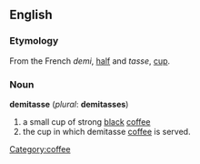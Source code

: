 {{Wikipedia}}
==English==
===Etymology===
From the French ''demi'', [[half]] and ''tasse'', [[cup]].

===Noun===
'''demitasse''' (''plural'': '''demitasses''')
# a small cup of strong [[black]] [[coffee]]
# the cup in which demitasse [[coffee]] is served.
[[Category:coffee]]